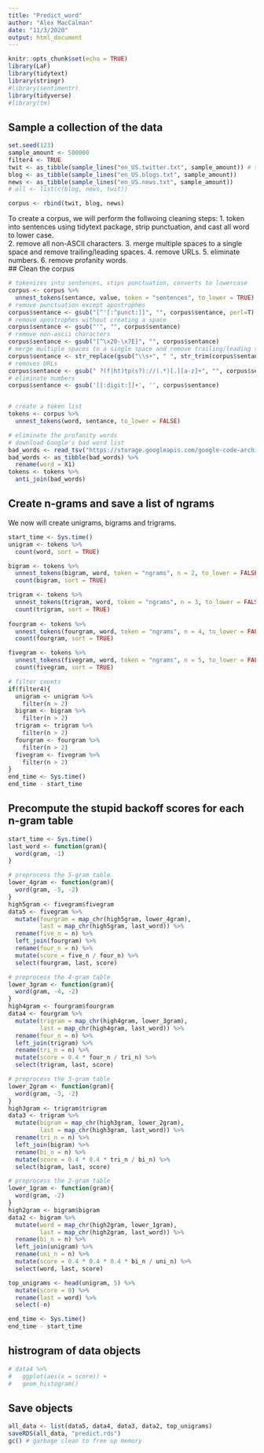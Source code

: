 ```yaml
---
title: "Predict_word"
author: "Alex MacCalman"
date: "11/3/2020"
output: html_document
---
```


```r
knitr::opts_chunk$set(echo = TRUE)
library(LaF)
library(tidytext)
library(stringr)
#library(sentimentr)
library(tidyverse)
#library(tm)
```
 
## Sample a collection of the data    
```r
set.seed(123)
sample_amount <- 500000
filter4 <- TRUE
twit <- as_tibble(sample_lines("en_US.twitter.txt", sample_amount)) # sample a set of lines to work with
blog <- as_tibble(sample_lines("en_US.blogs.txt", sample_amount))
news <- as_tibble(sample_lines("en_US.news.txt", sample_amount))
# all <- list(c(blog, news, twit))

corpus <- rbind(twit, blog, news)

```
To create a corpus, we will perform the follwoing cleaning steps:
1. token into sentences using tidytext package, strip punctuation, and cast all word to lower case.  
2. remove all non-ASCII characters.
3. merge multiple spaces to a single space and remove trailing/leading spaces.
4. remove URLs.
5. eliminate numbers.
6. remove profanity words.  
## Clean the corpus  
```r
# tokenizes into sentences, stips punctuation, converts to lowercase
corpus <- corpus %>% 
  unnest_tokens(sentance, value, token = "sentences", to_lower = TRUE)
# remove punctuation except apostrophes
corpus$sentance <- gsub("[^'[:^punct:]]", "", corpus$sentance, perl=T)
# remove apostrophes without creating a space
corpus$sentance <- gsub("'", "", corpus$sentance)
# remove non-ascii characters
corpus$sentance <- gsub("[^\x20-\x7E]", "", corpus$sentance)
# merge multiple spaces to a single space and remove trailing/leading spaces
corpus$sentance <- str_replace(gsub("\\s+", " ", str_trim(corpus$sentance)), "B", "b")
# removes URLs
corpus$sentance <- gsub(" ?(f|ht)tp(s?)://(.*)[.][a-z]+", "", corpus$sentance)
# eliminate numbers
corpus$sentance <- gsub('[[:digit:]]+', '', corpus$sentance)


# create a token list
tokens <- corpus %>% 
  unnest_tokens(word, sentance, to_lower = FALSE)

# eliminate the profanity words
# download Google's bad word list 
bad_words <- read_tsv("https://storage.googleapis.com/google-code-archive-downloads/v2/code.google.com/badwordslist/badwords.txt", col_names = FALSE)
bad_words <- as_tibble(bad_words) %>% 
  rename(word = X1)
tokens <- tokens %>%
  anti_join(bad_words)

```
## Create n-grams and save a list of ngrams 
We now will create unigrams, bigrams and trigrams.  
```r
start_time <- Sys.time()
unigram <- tokens %>% 
  count(word, sort = TRUE) 

bigram <- tokens %>% 
  unnest_tokens(bigram, word, token = "ngrams", n = 2, to_lower = FALSE) %>% 
  count(bigram, sort = TRUE) 

trigram <- tokens %>% 
  unnest_tokens(trigram, word, token = "ngrams", n = 3, to_lower = FALSE) %>% 
  count(trigram, sort = TRUE)
 
fourgram <- tokens %>% 
  unnest_tokens(fourgram, word, token = "ngrams", n = 4, to_lower = FALSE) %>% 
  count(fourgram, sort = TRUE)  

fivegram <- tokens %>% 
  unnest_tokens(fivegram, word, token = "ngrams", n = 5, to_lower = FALSE) %>% 
  count(fivegram, sort = TRUE) 

# filter counts
if(filter4){
  unigram <- unigram %>% 
    filter(n > 2)
  bigram <- bigram %>% 
    filter(n > 2)
  trigram <- trigram %>% 
    filter(n > 2)
  fourgram <- fourgram %>% 
    filter(n > 2)
  fivegram <- fivegram %>% 
    filter(n > 2)
}
end_time <- Sys.time()
end_time - start_time
```


## Precompute the stupid backoff scores for each n-gram table
```r
start_time <- Sys.time()
last_word <- function(gram){
  word(gram, -1)
}

# preprocess the 5-gram table
lower_4gram <- function(gram){
  word(gram, -5, -2)
}
high5gram <- fivegram$fivegram
data5 <- fivegram %>% 
  mutate(fourgram = map_chr(high5gram, lower_4gram),
         last = map_chr(high5gram, last_word)) %>% 
  rename(five_n = n) %>% 
  left_join(fourgram) %>% 
  rename(four_n = n) %>% 
  mutate(score = five_n / four_n) %>% 
  select(fourgram, last, score)

# preprocess the 4-gram table
lower_3gram <- function(gram){
  word(gram, -4, -2)
}
high4gram <- fourgram$fourgram
data4 <- fourgram %>% 
  mutate(trigram = map_chr(high4gram, lower_3gram),
         last = map_chr(high4gram, last_word)) %>% 
  rename(four_n = n) %>% 
  left_join(trigram) %>% 
  rename(tri_n = n) %>% 
  mutate(score = 0.4 * four_n / tri_n) %>% 
  select(trigram, last, score)

# preprocess the 3-gram table
lower_2gram <- function(gram){
  word(gram, -3, -2)
}
high3gram <- trigram$trigram
data3 <- trigram %>% 
  mutate(bigram = map_chr(high3gram, lower_2gram),
         last = map_chr(high3gram, last_word)) %>% 
  rename(tri_n = n) %>% 
  left_join(bigram) %>% 
  rename(bi_n = n) %>% 
  mutate(score = 0.4 * 0.4 * tri_n / bi_n) %>% 
  select(bigram, last, score)

# preprocess the 2-gram table
lower_1gram <- function(gram){
  word(gram, -2)
}
high2gram <- bigram$bigram
data2 <- bigram %>% 
  mutate(word = map_chr(high2gram, lower_1gram),
         last = map_chr(high2gram, last_word)) %>% 
  rename(bi_n = n) %>% 
  left_join(unigram) %>% 
  rename(uni_n = n) %>% 
  mutate(score = 0.4 * 0.4 * 0.4 * bi_n / uni_n) %>% 
  select(word, last, score)

top_unigrams <- head(unigram, 5) %>% 
  mutate(score = 0) %>% 
  rename(last = word) %>% 
  select(-n)

end_time <- Sys.time()
end_time - start_time
```

## histrogram of data objects
```r
# data4 %>% 
#   ggplot(aes(x = score)) +
#   geom_histogram()
```

## Save objects  
```r
all_data <- list(data5, data4, data3, data2, top_unigrams)
saveRDS(all_data, "predict.rds")
gc() # garbage clean to free up memory
```
